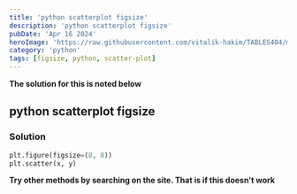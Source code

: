 ```yaml
---
title: 'python scatterplot figsize'
description: 'python scatterplot figsize'
pubDate: 'Apr 16 2024'
heroImage: 'https://raw.githubusercontent.com/vitalik-hakim/TABLES404/main/error_b/python.jpg'
category: 'python'
tags: [figsize, python, scatter-plot]
---
```


**The solution for this is noted below**

## python scatterplot figsize

### Solution

```python
plt.figure(figsize=(8, 8))
plt.scatter(x, y)
```

**Try other methods by searching on the site. That is if this doesn't work**
